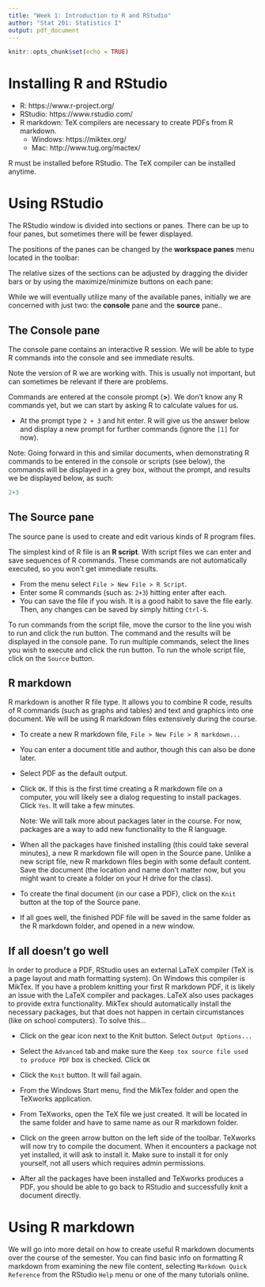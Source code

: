 ```yaml
---
title: "Week 1: Introduction to R and RStudio"
author: "Stat 201: Statistics I"
output: pdf_document
---
```


```r
knitr::opts_chunk$set(echo = TRUE)
```

# Installing R and RStudio


- R: https://www.r-project.org/
- RStudio: https://www.rstudio.com/
- R markdown: TeX compilers are necessary to create PDFs from R markdown.
    - Windows: https://miktex.org/
    - Mac: http://www.tug.org/mactex/
    
R must be installed before RStudio. The TeX compiler can be installed anytime.

# Using RStudio

The RStudio window is divided into sections or panes. There can be up to four panes, but sometimes there will be fewer displayed. 

The positions of the panes can be changed by the **workspace panes** menu located in the toolbar:

\includegraphics[width=4.5in]{images/week01_workspace_panes}

The relative sizes of the sections can be adjusted by dragging the divider bars or by using the maximize/minimize buttons on each pane:

\includegraphics[width=3.5in]{images/week01_pane_minmax}

While we will eventually utilize many of the available panes, initially we are concerned with just two: the **console** pane and the **source** pane.. 

## The Console pane

The console pane contains an interactive R session. We will be able to type R commands into the console and see immediate results.

\includegraphics[width=3in]{images/week01_console}

Note the version of R we are working with. This is usually not important, but can sometimes be relevant if there are problems.

Commands are entered at the console prompt (**>**). We don't know any R commands yet, but we can start by asking R to calculate values for us. 

- At the prompt type `2 + 3` and hit enter. R will give us the answer below and display a new prompt for further commands (ignore the `[1]` for now).

\includegraphics[width=1.5in]{images/week01_2plus3}

Note: Going forward in this and similar documents, when demonstrating R commands to be entered in the console or scripts (see below), the commands will be displayed in a grey box, without the prompt, and results we be displayed below, as such:
```r
2+3
```

## The Source pane

The source pane is used to create and edit various kinds of R program files.

The simplest kind of R file is an **R script**. With script files we can enter and save sequences of R commands. These commands are not automatically executed, so you won't get immediate results.

- From the menu select `File > New File > R Script`.
- Enter some R commands (such as: `2+3`) hitting enter after each.
- You can save the file if you wish. It is a good habit to save the file early. Then, any changes can be saved by simply hitting `Ctrl-S`.

To run commands from the script file, move the cursor to the line you wish to run and click the run button. The command and the results will be displayed in the console pane. To run multiple commands, select the lines you wish to execute and click the run button. To run the whole script file, click on the `Source` button.

\includegraphics[width=4in]{images/week01_new_script}

## R markdown

R markdown is another R file type. It allows you to combine R code, results of R commands (such as graphs and tables) and text and graphics into one document. We will be using R markdown files extensively during the course.

- To create a new R markdown file, `File > New File > R markdown...`
    
    \includegraphics[width=3in]{images/week01_new_markdown}

- You can enter a document title and author, though this can also be done later.
- Select PDF as the default output.
- Click `OK`. If this is the first time creating a R markdown file on a computer, you will likely see a dialog requesting to install packages. Click `Yes`. It will take a few minutes.

    \includegraphics[width=3.5in]{images/week01_markdown_packages}

    Note: We will talk more about packages later in the course. For now, packages are a way to add new functionality to the R language.
    
- When all the packages have finished installing (this could take several minutes), a new R markdown file will open in the Source pane. Unlike a new script file, new R markdown files begin with some default content. Save the document (the location and name don't matter now, but you might want to create a folder on your H drive for the class).

- To create the final document (in our case a PDF), click on the `Knit` button at the top of the Source pane.
    
    \includegraphics[width=4in]{images/week01_knit}
    
- If all goes well, the finished PDF file will be saved in the same folder as the R markdown folder, and opened in a new window.

## If all doesn't go well

In order to produce a PDF, RStudio uses an external LaTeX compiler (TeX is a page layout and math formatting system). On Windows this compiler is MikTex. If you have a problem knitting your first R markdown PDF, it is likely an issue with the LaTeX compiler and packages. LaTeX also uses packages to provide extra functionality. MikTex should automatically install the necessary packages, but that does not happen in certain circumstances (like on school computers). To solve this...

- Click on the gear icon next to the Knit button. Select `Output Options...`
- Select the `Advanced` tab and make sure the `Keep tex source file used to produce PDF` box is checked. Click `OK`

    \includegraphics[width=3in]{images/week01_keep_tex}

- Click the `Knit` button. It will fail again.
- From the Windows Start menu, find the MikTex folder and open the TeXworks application.
- From TeXworks, open the TeX file we just created. It will be located in the same folder and have to same name as our R markdown folder.
- Click on the green arrow button on the left side of the toolbar. TeXworks will now try to compile the document. When it encounters a package not yet installed, it will ask to install it. Make sure to install it for only yourself, not all users which requires admin permissions.

    \includegraphics[width=3in]{images/week01_install_latex_package}
    
- After all the packages have been installed and TeXworks produces a PDF, you should be able to go back to RStudio and successfully knit a document directly.

# Using R markdown

We will go into more detail on how to create useful R markdown documents over the course of the semester. You can find basic info on formatting R markdown from examining the new file content, selecting `Markdown Quick Reference` from the RStudio `Help` menu or one of the many tutorials online.